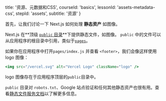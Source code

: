 
  title: '资源、元数据和CSS',
  courseId: 'basics',
  lessonId: 'assets-metadata-css',
  stepId: 'assets',
  subtitle: '资源'
}

首先，让我们讨论一下 Next.js 如何处理 **静态资产** 如图像。

Next.js 在**顶级 [`public` 目录](/docs/basic-features/static-file-serving)**下提供静态文件，如图像。 `public` 中的文件可以从应用程序的根目录中引用，类似于[`pages`](/docs/basic-features/pages)。

如果你在应用程序中打开`pages/index.js` 并查看 `<footer>`，我们会像这样使用 logo 图像：

```jsx
<img src="/vercel.svg" alt="Vercel Logo" className="logo" />
```

logo 图像存在于应用程序顶层的`public`目录中。

`public` 目录对 `robots.txt`、Google 站点验证和任何其他静态资产也很有用。查看[静态文件服务文档](/docs/basic-features/static-file-serving)以了解更多信息。


